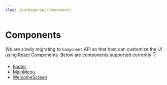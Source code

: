 ```yaml
---
slug: /package/api/components
---
```


# Components

We are slowly migrating to `Component` API so that host can customize the UI using React Components. Below are components supported currently 👇

- [Footer](/docs/package/api/components/footer)
- [MainMenu](/docs/package/api/components/main-menu)
- [WelcomeScreen](/docs/package/api/components/welcome-screen)